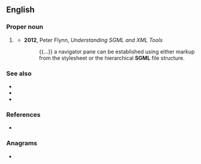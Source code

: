 ==English==

===Proper noun===
{{en-proper noun}}

# {{lb|en|software}} {{initialism of|en|{{w|Standard Generalized Markup Language}}}}
#* '''2012''', Peter Flynn, ''Understanding SGML and XML Tools''
#*: {{...}} a navigator pane can be established using either markup from the stylesheet or the hierarchical '''SGML''' file structure.

===See also===
* {{l|en|HTML}}
* {{l|en|XHTML}}
* {{l|en|XML}}

===References===
<references/>
* {{pedia}}

===Anagrams===
* {{anagrams|en|a=glms|LGMs|LMGs}}